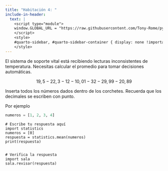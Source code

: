 ```yaml
---
title: "Habitación 4: "
include-in-header:
  text: |
    <script type="module">
    window.GLOBAL_URL = "https://raw.githubusercontent.com/Tony-Rome/pyscape/refs/heads/feature/estacion-espacial/quarto/rooms/sala_04.py";
    </script>
    <style>
    #quarto-sidebar, #quarto-sidebar-container { display: none !important; }
    </style>
---
```


El sistema de soporte vital está recibiendo lecturas inconsistentes de temperatura. Necesitas calcular el promedio para tomar decisiones automáticas.

$$
19,5 - 22,3 - 12 - 10,01 - 32 - 29,99 - 20,89
$$

::: {.callout-tip title="Pista" collapse="true"}

Inserta todos los números dados dentro de los corchetes. Recuerda que los decimales se escriben con punto.

Por ejemplo
```python 
numeros = [1, 2, 3, 4]
```
:::

```pyodide-python
# Escribe tu respuesta aquí
import statistics
numeros = [0]
respuesta = statistics.mean(numeros)
print(respuesta)


# Verifica la respuesta
import sala
sala.revisar(respuesta)
```